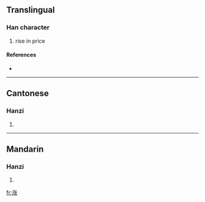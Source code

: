{{also|漲}}
==Translingual==

===Han character===
{{Han char|rn=85|rad=水|as=07|sn=10|four=|canj=水弓心人 (ENPO)}}

# rise in price

====References====
* {{Han ref|kx=0627.311|hdz=31636.020|uh=6DA8|ud=28072}}

----

==Cantonese==

===Hanzi===
{{yue-hanzi|jyut=|y=jeung2, jeung3|tra=漲}}

# {{defn|Cantonese}}

----

==Mandarin==

===Hanzi===
{{cmn-hanzi|tra=漲|pin=[[zhǎng]] ([[zhang3]])|wg=chang<sup>3</sup>}}

# {{defn|Mandarin}}

[[fr:涨]]